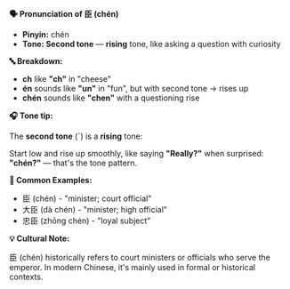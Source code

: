 **🗣️ Pronunciation of 臣 (chén)**

- **Pinyin:** chén
- **Tone: Second tone** — **rising** tone, like asking a question with curiosity

**🔤 Breakdown:**

- **ch** like **"ch"** in "cheese"
- **én** sounds like **"un"** in "fun", but with second tone → rises up
- **chén** sounds like **"chen"** with a questioning rise

**🎧 Tone tip:**

The **second tone** (ˊ) is a **rising** tone:

Start low and rise up smoothly, like saying **"Really?"** when surprised: **"chén?"** — that's the
tone pattern.

**📝 Common Examples:**

- 臣 (chén) - "minister; court official"
- 大臣 (dà chén) - "minister; high official"
- 忠臣 (zhōng chén) - "loyal subject"

**💡 Cultural Note:**

臣 (chén) historically refers to court ministers or officials who serve the emperor. In modern
Chinese, it's mainly used in formal or historical contexts.

